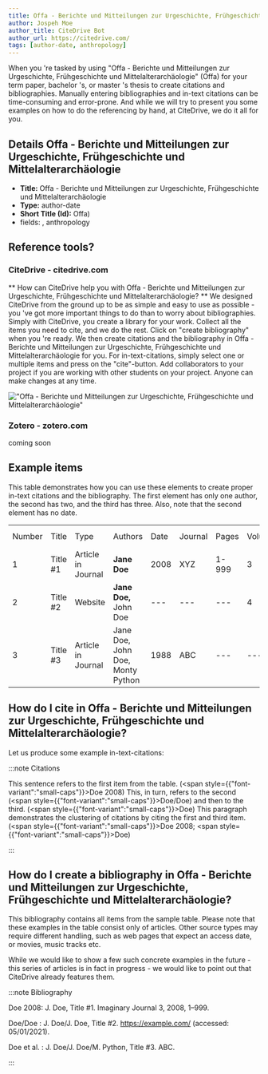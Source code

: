 ```yaml
---
title: Offa - Berichte und Mitteilungen zur Urgeschichte, Frühgeschichte und Mittelalterarchäologie
author: Jospeh Moe
author_title: CiteDrive Bot
author_url: https://citedrive.com/
tags: [author-date, anthropology]
---
```


When you 're tasked by using "Offa - Berichte und Mitteilungen zur Urgeschichte, Frühgeschichte und Mittelalterarchäologie" (Offa) for your term paper, bachelor 's, or master 's thesis to create citations and bibliographies.
Manually entering bibliographies and in-text citations can be time-consuming and error-prone. And while we will try to present you some examples on how to do the referencing by hand, at CiteDrive, we do it all for you.

## Details  Offa - Berichte und Mitteilungen zur Urgeschichte, Frühgeschichte und Mittelalterarchäologie
* **Title:** Offa - Berichte und Mitteilungen zur Urgeschichte, Frühgeschichte und Mittelalterarchäologie
* **Type:** author-date
* **Short Title (Id):** Offa)
* fields: , anthropology

## Reference tools?
### CiteDrive - citedrive.com
** How can CiteDrive help you with Offa - Berichte und Mitteilungen zur Urgeschichte, Frühgeschichte und Mittelalterarchäologie? **
We designed CiteDrive from the ground up to be as simple and easy to use as possible - you 've got more important things to do than to worry about bibliographies. Simply with CiteDrive, you create a library for your work. Collect all the items you need to cite, and we do the rest. Click on "create bibliography" when you 're ready. We then create citations and the bibliography in Offa - Berichte und Mitteilungen zur Urgeschichte, Frühgeschichte und Mittelalterarchäologie for you. For in-text-citations, simply select one or multiple items and press on the "cite"-button. Add collaborators to your project if you are working with other students on your project. Anyone can make changes at any time.


!["Offa - Berichte und Mitteilungen zur Urgeschichte, Frühgeschichte und Mittelalterarchäologie"](images/offa--berichte-und-mitteilungen-zur-urgeschichte-fruhgeschichte-und-mittelalterarchaologie.svg "Choose Offa - Berichte und Mitteilungen zur Urgeschichte, Frühgeschichte und Mittelalterarchäologie in the CiteDrive App")

### Zotero - zotero.com

coming soon

## Example items

This table demonstrates how you can use these elements to create proper in-text citations and the bibliography. The first element has only one author, the second has two, and the third has three. Also, note that the second element has no date.


<table>
  <tr>
   <td>Number
   </td>
   <td>Title
   </td>
   <td>Type
   </td>
   <td>Authors
   </td>
   <td>Date
   </td>
   <td>Journal
   </td>
   <td>Pages
   </td>
   <td>Volume
   </td>
   <td>Issue
   </td>
   <td>Access Date
   </td>
  </tr>
  <tr>
   <td>1
   </td>
   <td>Title #1
   </td>
   <td>Article in Journal
   </td>
   <td><strong>Jane Doe</strong>
   </td>
   <td>2008
   </td>
   <td>XYZ
   </td>
   <td>1-999
   </td>
   <td>3
   </td>
   <td>2
   </td>
   <td>--
   </td>
  </tr>
  <tr>
   <td>
2
   </td>
   <td>Title #2
   </td>
   <td>Website
   </td>
   <td><strong>Jane Doe, </strong>John Doe
   </td>
   <td>---
   </td>
   <td>---
   </td>
   <td>---
   </td>
   <td>4
   </td>
   <td>---
   </td>
   <td>2020-05-01
   </td>
  </tr>
  <tr>
   <td>3
   </td>
   <td>Title #3
   </td>
   <td>Article in Journal
   </td>
   <td>Jane Doe, John Doe, Monty Python
   </td>
   <td>1988
   </td>
   <td>ABC
   </td>
   <td>---
   </td>
   <td>---
   </td>
   <td>16
   </td>
   <td>---
   </td>
  </tr>
</table>



## How do I cite in  Offa - Berichte und Mitteilungen zur Urgeschichte, Frühgeschichte und Mittelalterarchäologie?

Let us produce some example in-text-citations:

:::note Citations


This sentence refers to the first item from the table. (<span style={{"font-variant":"small-caps"}}>Doe</span> 2008) This, in turn, refers to the second (<span style={{"font-variant":"small-caps"}}>Doe/Doe</span>)
and then to the third.  (<span style={{"font-variant":"small-caps"}}>Doe</span>)
This paragraph demonstrates the clustering of citations by citing the first and third item. (<span style={{"font-variant":"small-caps"}}>Doe</span> 2008; <span style={{"font-variant":"small-caps"}}>Doe</span>)

:::

## How do I create a bibliography in Offa - Berichte und Mitteilungen zur Urgeschichte, Frühgeschichte und Mittelalterarchäologie?

This bibliography contains all items from the sample table. Please note that these examples in the table consist only of articles. Other source types may require different handling, such as web pages that expect an access date, or movies, music tracks etc.

While we would like to show a few such concrete examples in the future - this series of articles is in fact in progress - we would like to point out that CiteDrive already features them.

:::note Bibliography

Doe 2008: J. Doe, Title #1. Imaginary Journal 3, 2008, 1–999.

Doe/Doe : J. Doe/J. Doe, Title #2. https://example.com/ (accessed: 05/01/2021).

Doe et al. : J. Doe/J. Doe/M. Python, Title #3. ABC.



:::


        